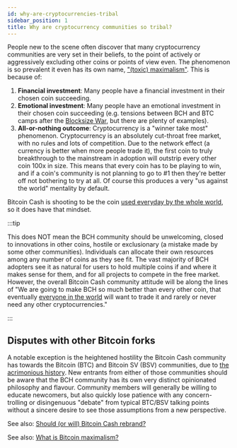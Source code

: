 ```yaml
---
id: why-are-cryptocurrencies-tribal
sidebar_position: 1
title: Why are cryptocurrency communities so tribal?
---
```


People new to the scene often discover that many cryptocurrency communities are very set in their beliefs, to the point of actively or aggressively excluding other coins or points of view even. The phenomenon is so prevalent it even has its own name, ["(toxic) maximalism"](/faqs/Culture/what-is-bitcoin-maximalism). This is because of:

1. **Financial investment**: Many people have a financial investment in their chosen coin succeeding.
2. **Emotional investment**: Many people have an emotional investment in their chosen coin succeeding (e.g. tensions between BCH and BTC camps after the [Blocksize War](/start#episode-8-of-10-bitcoin-cash), but there are plenty of examples).
3. **All-or-nothing outcome**: Cryptocurrency is a "winner take most" phenomenon. Cryptocurrency is an absolutely cut-throat free market, with no rules and lots of competition. Due to the network effect (a currency is better when more people trade it), the first coin to truly breakthrough to the mainstream in adoption will outstrip every other coin 100x in size. This means that every coin has to be playing to win, and if a coin's community is not planning to go to #1 then they're better off not bothering to try at all. Of course this produces a very "us against the world" mentality by default.

Bitcoin Cash is shooting to be the coin [used everyday by the whole world](/faqs/Global-Reserve-Currency/what-do-you-mean-global-reserve-currency), so it does have that mindset.

:::tip

This does NOT mean the BCH community should be unwelcoming, closed to innovations in other coins, hostile or exclusionary (a mistake made by some other communities). Individuals can allocate their own resources among any number of coins as they see fit. The vast majority of BCH adopters see it as natural for users to hold multiple coins if and where it makes sense for them, and for all projects to compete in the free market. However, the overall Bitcoin Cash community attitude will be along the lines of "We are going to make BCH so much better than every other coin, that eventually [everyone in the world](/faqs/Global-Reserve-Currency/what-do-you-mean-global-reserve-currency) will want to trade it and rarely or never need any other cryptocurrencies."

:::

## Disputes with other Bitcoin forks

A notable exception is the heightened hostility the Bitcoin Cash community has towards the Bitcoin (BTC) and Bitcoin SV (BSV) communities, due to [the acrimonious history](/start#episode-8-of-10-bitcoin-cash). New entrants from either of those communities should be aware that the BCH community has its own very distinct opinionated philosophy and flavour. Community members will generally be willing to educate newcomers, but also quickly lose patience with any concern-trolling or disingenuous "debate" from typical BTC/BSV talking points without a sincere desire to see those assumptions from a new perspective.

See also: [Should (or will) Bitcoin Cash rebrand?](/faqs/BCH/will-bitcoin-cash-rebrand)

See also: [What is Bitcoin maximalism?](/faqs/Culture/what-is-bitcoin-maximalism)
